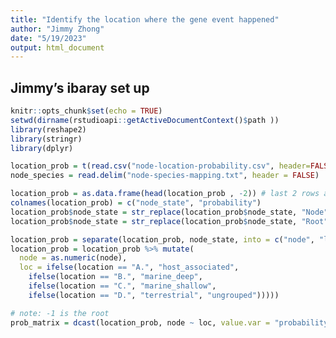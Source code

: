 ```yaml
---
title: "Identify the location where the gene event happened"
author: "Jimmy Zhong"
date: "5/19/2023"
output: html_document
---
```


## Jimmy's ibaray set up
```r
knitr::opts_chunk$set(echo = TRUE)
setwd(dirname(rstudioapi::getActiveDocumentContext()$path ))
library(reshape2)
library(stringr)
library(dplyr)

location_prob = t(read.csv("node-location-probability.csv", header=FALSE))
node_species = read.delim("node-species-mapping.txt", header = FALSE)

location_prob = as.data.frame(head(location_prob , -2)) # last 2 rows are summary statistics
colnames(location_prob) = c("node_state", "probability")
location_prob$node_state = str_replace(location_prob$node_state, "Node", "")
location_prob$node_state = str_replace(location_prob$node_state, "Root", "-1")

location_prob = separate(location_prob, node_state, into = c("node", "location"), sep = "\\.P\\.")
location_prob = location_prob %>% mutate(
  node = as.numeric(node),
  loc = ifelse(location == "A.", "host_associated",
    ifelse(location == "B.", "marine_deep",
    ifelse(location == "C.", "marine_shallow",
    ifelse(location == "D.", "terrestrial", "ungrouped")))))

# note: -1 is the root
prob_matrix = dcast(location_prob, node ~ loc, value.var = "probability")
```
